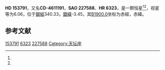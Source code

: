 {{Starbox begin
| name = HD 153791
}}
{{Starbox observe
| epoch = [[J2000.0|J2000.0]]
| constell = {{星座名待查}}<ref name=SIMBAD>{{cite web
 | url=http://simbad.u-strasbg.fr/simbad/sim-id?Ident=HR+6323
 | title =Pulsating variable Star
 | publisher=Centre de Données astronomiques de Strasbourg
 | work=SIMBAD
 | accessdate=2012-07-13}}</ref><ref name=DATA>{{cite web
 | url=http://vizier.u-strasbg.fr/viz-bin/VizieR-5?-out.add=.&-source=5050&-corr=PK=HR&-out.max=9999&HR=6323
 | title=VizieR Detailed Page
 | accessdate=2012-07-13
 | archive-date=2016-03-04
 | archive-url=https://web.archive.org/web/20160304231806/http://vizier.u-strasbg.fr/viz-bin/VizieR-5?-out.add=.&-source=5050&-corr=PK=HR&-out.max=9999&HR=6323
 | dead-url=no
 }}</ref>
| 星官 = 
| ra = {{RA|17|3|41.7}}<ref name=SIMBAD /><ref name=DATA />
| dec = {{DEC|-47|9|36}}<ref name=SIMBAD /><ref name=DATA />
| appmag_v = 6.06<ref name=SIMBAD /><ref name=DATA />
}}
{{Starbox character
| class = A2-3V<ref name=SIMBAD /><ref name=DATA />
| b-v = <ref name=SIMBAD /><ref name=DATA />
| u-b = <ref name=SIMBAD /><ref name=DATA />
| r-i = <ref name=SIMBAD /><ref name=DATA />
| variable = 
}}
{{Starbox astrometry
| radial_v = 
| prop_mo_ra = 0
| parallax = 
| p_error = 
}}
{{Starbox catalog
| names =CD-4611191，[[SAO星表|SAO]] 227588，[[HD星表|HD]] 153791，[[HR星表|HR]] 6323}}
{{Starbox reference |Simbad=HR+6323}}
{{Starbox end}}

'''HD 153791'''，又名'''CD-4611191'''，'''SAO 227588'''、'''HR 6323'''，是一颗恒星<ref name=SIMBAD /><ref name=DATA />，视星等为6.06，位于[[銀道座標系|銀經]]340.33，[[銀道座標系|銀緯]]-3.45，其[[B1900.0|B1900.0]]坐标为赤經{{RA|16|56|15.4}}，赤緯{{DEC|-47|-3.45|59}}。

== 参考文献 ==
{{reflist}}

{{star-stub}}

[[Category:HD和HDE天體|153791]]
[[Category:HR天體|6323]]
[[Category:SAO天體|227588]]
[[Category:天坛座|Category:天坛座]]